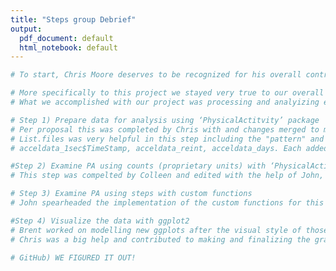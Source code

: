 ```yaml
---
title: "Steps group Debrief"
output:
  pdf_document: default
  html_notebook: default
---
```


```r
# To start, Chris Moore deserves to be recognized for his overall contributions that he made to the group. The resulting outcomes from this project would not have been achieved without him on the team. Not only did he help troubleshoot and problem solve broken code he took the time to explain the problems and solutions to the outher group member benefits. Most impactful to me was him teaching me about implementation of the list.files function specifically combined with specification of the the "pattern" argument for mass importanting data files into R which had a been a major challenge to me. 

# More specifically to this project we stayed very true to our overall proposal and goals as outlined in that document. 
# What we accomplished with our project was processing and analyizing e a small data set (n=4) of 7-day, 24-hour accelerometer PA data, using the ‘PhysicalActivity’ R package and custom R functions. 

# Step 1) Prepare data for analysis using ‘PhysicalActitvity’ package
# Per proposal this was completed by Chris with and changes merged to master via Pull Request to Brent. 
# List.files was very helpful in this step including the "pattern" and "recursive" arguments. PhysicalActivity package functions were incorpated into more customizeable functions for use including:
# acceldata_1sec$TimeStamp, acceldata_reint, acceldata_days. Each added expansions to the imported data frames

#Step 2) Examine PA using counts (proprietary units) with ‘PhysicalActitvity’
# This step was compelted by Colleen and edited with the help of John, and allowed for the impoted data to be summarized. The use of dplyr functions were essential to the data maniupulation in this step learned in class. The use of ifelse() specifally made for easy classifcation of weekday vs weekend days. 

# Step 3) Examine PA using steps with custom functions
# John spearheaded the implementation of the custom functions for this task with the help of Colleen as needed. The main obstacle was to calulcate steps/day for each day of the week summarized into weekday vs weekend output. Again, dplyr functions learned in class helpful in made data the arrangemnemt and manipualtion of data

#Step 4) Visualize the data with ggplot2
# Brent worked on modelling new ggplots after the visual style of those already in the PhyscaActivity package and other published data. Ggplot code was turned into functions. Discovery of themes() was helpful in changing text and axis aesthetics. 
# Chris was a big help and contributed to making and finalizing the graphs and functions. 

# GitHub) WE FIGURED IT OUT!


```
